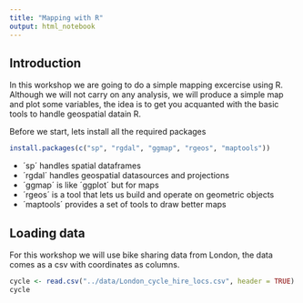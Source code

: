 ```yaml
---
title: "Mapping with R"
output: html_notebook
---
```


## Introduction

In this workshop we are going to do a simple mapping excercise using R. Although we will not carry on any analysis, we will produce a simple map and plot some variables, the idea is to get you acquanted with the basic tools to handle geospatial datain R.

Before we start, lets install all the required packages

```r
install.packages(c("sp", "rgdal", "ggmap", "rgeos", "maptools"))
```

* ´sp´ handles spatial dataframes
* ´rgdal´ handles geospatial datasources and projections
* ´ggmap´ is like ´ggplot´ but for maps
* ´rgeos´ is a tool that lets us build and operate on geometric objects
* ´maptools´ provides a set of tools to draw better maps

## Loading data

For this workshop we will use bike sharing data from London, the data comes as a csv with coordinates as columns.

```r
cycle <- read.csv("../data/London_cycle_hire_locs.csv", header = TRUE)
cycle
```

